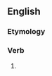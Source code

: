 ==English==

===Etymology===
{{suffix|en|jump|eth}}

===Verb===
{{head|en|verb form}}

# {{en-archaic third-person singular of|jump}}